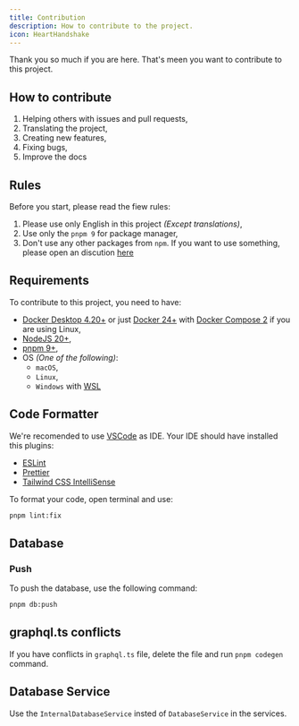 ```yaml
---
title: Contribution
description: How to contribute to the project.
icon: HeartHandshake
---
```


Thank you so much if you are here. That's meen you want to contribute to this project.

## How to contribute

1. Helping others with issues and pull requests,
2. Translating the project,
3. Creating new features,
4. Fixing bugs,
5. Improve the docs

## Rules

Before you start, please read the fiew rules:

1. Please use only English in this project _(Except translations)_,
2. Use only the `pnpm 9` for package manager,
3. Don't use any other packages from `npm`. If you want to use something, please open an discution [here](https://github.com/VitNode/vitnode/discussions/categories/ideas)

## Requirements

To contribute to this project, you need to have:

- [Docker Desktop 4.20+](https://www.docker.com/products/docker-desktop/) or just [Docker 24+](https://www.docker.com/) with [Docker Compose 2](https://docs.docker.com/compose/) if you are using Linux,
- [NodeJS 20+](https://nodejs.org/en/),
- [pnpm 9+](https://pnpm.io/),
- OS _(One of the following)_:
  - `macOS`,
  - `Linux`,
  - `Windows` with [WSL](https://learn.microsoft.com/en-us/windows/wsl/install)

## Code Formatter

We're recomended to use [VSCode](https://code.visualstudio.com/) as IDE.
Your IDE should have installed this plugins:

- [ESLint](https://marketplace.visualstudio.com/items?itemName=dbaeumer.vscode-eslint)
- [Prettier](https://marketplace.visualstudio.com/items?itemName=esbenp.prettier-vscode)
- [Tailwind CSS IntelliSense](https://marketplace.visualstudio.com/items?itemName=bradlc.vscode-tailwindcss)

To format your code, open terminal and use:

```bash
pnpm lint:fix
```

## Database

### Push

To push the database, use the following command:

```bash
pnpm db:push
```

## graphql.ts conflicts

If you have conflicts in `graphql.ts` file, delete the file and run `pnpm codegen` command.

## Database Service

Use the `InternalDatabaseService` insted of `DatabaseService` in the services.
